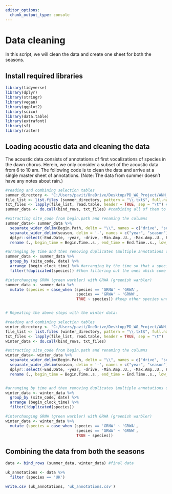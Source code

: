 ```yaml
---
editor_options: 
  chunk_output_type: console
---
```


# Data cleaning  

In this script, we will clean the data and create one sheet for both the seasons.  

## Install required libraries  

```r
library(tidyverse)
library(dplyr)
library(stringr)
library(vegan)
library(ggplot2)
library(scico)
library(data.table)
library(extrafont)
library(sf)
library(raster)
```

## Loading acoustic data and cleaning the data 

The acoustic data consists of annotations of first vocalizations of species in the dawn chorus. Herein, we only consider a subset of the acoustic data from 6 to 10 am. The following code is to clean the data and arrive at a single master sheet of annotations. 
(Note: The data from summer doesn't have any notes about rain.)

```r
#reading and combining selection tables 
summer_directory <- "C:/Users/pavit/OneDrive/Desktop/PD_WG_Project/ANH_restoration/dawn-chorus-onset-times/data/summer_dawn_chorus"
file_list <- list.files (summer_directory, pattern = "\\.txt$", full.names = TRUE, recursive = TRUE) #calling the txt files
txt_files <- lapply(file_list, read.table, header = TRUE, sep = "\t") #to read each txt file 
summer_data <- do.call(bind_rows, txt_files) #combining all of them to create a single dataframe

#extracting site_code from begin.path and renaming the columns
summer_data<- summer_data %>% 
  separate_wider_delim(Begin.Path, delim = "\\", names = c("drive", "season", "site_code", "date_site"),  cols_remove = FALSE) %>% #splitting the begin path to 4 columns: drive, season (+year), site_code, date_site
  separate_wider_delim(season, delim = '-', names = c("year", "season")) %>% #extracting a separate column for season
  dplyr::select(-End.Date, -year, -drive, -Min.Amp..U., -Max.Amp..U., Peak.Amp..U.) %>% #removing unwanted columns
  rename (., begin_time = Begin.Time..s., end_time = End.Time..s., low_Freq = Low.Freq..Hz., high_freq = High.Freq..Hz., file_offset = File.Offset..s., peak_freq = Peak.Freq..Hz., center_freq = Center.Freq..Hz., delta_freq = Delta.Freq..Hz., BW_90 = BW.90...Hz., delta_time = Delta.Time..s., dur_90 = Dur.90...s., date = Begin.Date, begin_clock_time = Begin.Clock.Time, end_clock_time = End.Clock.Time, filename = date_site) #renaming the columns

#arranging by time and then removing duplicates (multiple annotations of the same species at the same site and day)
summer_data <- summer_data %>% 
  group_by (site_code, date) %>%
  arrange (begin_clock_time) %>% #arranging by the time so that a species' first vocalization comes first
  filter(!duplicated(species)) #then filtering out the ones which come later 

#interchanging GRNW (green warbler) with GRWA (greenish warbler)
summer_data <- summer_data %>%
  mutate (species = case_when (species == 'GRNW' ~ 'GRWA', 
                               species == 'GRWA' ~ 'GRNW',
                               TRUE ~ species)) #keep other species unchanged


# Repeating the above steps with the winter data:

#reading and combining selection tables 
winter_directory <- "C:/Users/pavit/OneDrive/Desktop/PD_WG_Project/ANH_restoration/dawn-chorus-onset-times/data/winter_dawn_chorus"
file_list <- list.files (winter_directory, pattern = "\\.txt$", full.names = TRUE, recursive = TRUE) 
txt_files <- lapply(file_list, read.table, header = TRUE, sep = "\t") 
winter_data <- do.call(bind_rows, txt_files) 

#extracting site_code from begin.path and renaming the columns
winter_data<- winter_data %>% 
  separate_wider_delim(Begin.Path, delim = "\\", names = c("drive", "season", "site_code", "date_site"), cols_remove = FALSE) %>% 
  separate_wider_delim(season, delim = '-', names = c("year", "season")) %>% 
  dplyr::select(-End.Date, -year, -drive, -Min.Amp..U., -Max.Amp..U., Peak.Amp..U.) %>% 
  rename (., begin_time = Begin.Time..s., end_time = End.Time..s., low_Freq = Low.Freq..Hz., high_freq = High.Freq..Hz., file_offset = File.Offset..s., peak_freq = Peak.Freq..Hz., center_freq = Center.Freq..Hz., delta_freq = Delta.Freq..Hz., BW_90 = BW.90...Hz., delta_time = Delta.Time..s., dur_90 = Dur.90...s., date = Begin.Date, begin_clock_time = Begin.Clock.Time, end_clock_time = End.Clock.Time, filename = date_site) 


#arranging by time and then removing duplicates (multiple annotations of the same species at the same site and day)
winter_data <- winter_data %>% 
  group_by (site_code, date) %>%
  arrange (begin_clock_time) %>% 
  filter(!duplicated(species)) 

#interchanging GRNW (green warbler) with GRWA (greenish warbler)
winter_data <- winter_data %>%
  mutate (species = case_when (species == 'GRNW' ~ 'GRWA', 
                               species == 'GRWA' ~ 'GRNW',
                               TRUE ~ species)) 
```

## Combining the data from both the seasons

```r
data <- bind_rows (summer_data, winter_data) #final data

uk_annotations <- data %>%
  filter (species == 'UK')

write.csv (uk_annotations, 'uk_annotations.csv')
```

